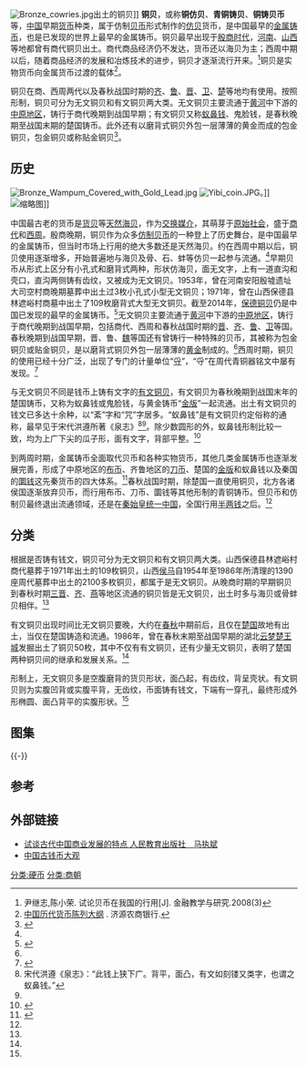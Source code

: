 [[File:Bronze_cowries.jpg|thumb]]出土的铜贝]]
'''铜贝'''，或称'''铜仿贝'''、'''青铜铸贝'''、'''铜铸贝币'''等，[[中国|中国]]早期[[货币|货币]]种类，属于仿制[[贝币|贝币]]形式制作的[[仿贝|仿贝]]货币，是中国最早的[[金属铸币|金属铸币]]，也是已发现的世界上最早的金属铸币。铜贝最早出现于[[商代|殷商时代]]，[[河南|河南]]、[[山西|山西]]等地都曾有商代铜贝出土。商代商品经济仍不发达，货币还以海贝为主；西周中期以后，随着商品经济的发展和冶炼技术的进步，铜贝才逐渐流行开来。<ref name=shil>尹继志,陈小荣. 试论贝币在我国的行用[J]. 金融教学与研究.2008(3)</ref>铜贝是实物货币向金属货币过渡的载体<ref>[http://www.jynsh.com/show.php?cid=421&id=22503 中国历代货币陈列大纲] {{webarchive|url=https://web.archive.org/web/20150421175844/http://www.jynsh.com/show.php?cid=421&id=22503 |date=2015-04-21 }}. 济源农商银行.</ref>。

铜贝在商、西周两代以及春秋战国时期的[[齐国|齐]]、[[鲁国|鲁]]、[[晋国|晋]]、[[卫国|卫]]、[[楚国|楚]]等地均有使用。按照形制，铜贝可分为无文铜贝和有文铜贝两大类。无文铜贝主要流通于[[黄河|黄河]]中下游的[[中原地区|中原地区]]，铸行于商代晚期到战国早期；有文铜贝又称[[蚁鼻钱|蚁鼻钱]]、鬼脸钱，是春秋晚期至战国末期的楚国铸币。此外还有以磨背式铜贝外包一层薄薄的黄金而成的包金铜贝，包金铜贝或称贴金铜贝<ref name=dcd>{{cite book |author=[[朱活|朱活]]主编 |title=[[中国钱币大辞典|中国钱币大辞典]]·先秦编 |year=1995 |publisher=中华书局 |location=北京 在奇投資相關遊戲規則怪|isbn=9787101012415}}</ref>。

== 历史 ==
[[File:Bronze_Wampum_Covered_with_Gold_Lead.jpg|thumb]]
[[File:Yibi_coin.JPG|right]]。]]
[[File:Ant-nose-shaped_Coins.jpg|缩略图]]]]

中国最古老的货币是[[货贝|货贝]]等[[贝币|天然海贝]]，作为[[交换媒介|交换媒介]]，其萌芽于[[原始社会|原始社会]]，盛于[[商代|商代]]和[[西周|西周]]。殷商晚期，铜贝作为众多[[仿制贝币|仿制贝币]]的一种登上了历史舞台，是中国最早的金属铸币，但当时市场上行用的绝大多数还是天然海贝。约在西周中期以后，铜贝使用逐渐增多，开始普遍地与海贝及骨、石、蚌等仿贝一起参与流通。<ref name=shil/>早期贝币从形式上区分有小孔式和磨背式两种，形状仿海贝，面无文字，上有一道直沟和壳口，直沟两侧铸有齿纹，又被成为无文铜贝。1953年，曾在河南安阳殷墟遗址大司空村商晚期墓葬中出土过3枚小孔式小型无文铜贝；1971年，曾在山西保德县林遮峪村商墓中出土了109枚磨背式大型无文铜贝。截至2014年，[[保德铜贝|保德铜贝]]仍是中国已发现的最早的金属铸币。<ref>{{Citeweb |title=人类金属货币之鼻祖——保德铜贝 |url=http://news.artxun.com/tongbei-1463-7310663.shtml |publisher=博宝艺术网 |author=石生玺 |access-date=2015-04-18 |archive-url=https://web.archive.org/web/20160305021753/http://news.artxun.com/tongbei-1463-7310663.shtml |archive-date=2016-03-05 |dead-url=yes }}</ref>无文铜贝主要流通于[[黄河|黄河]]中下游的[[中原地区|中原地区]]，铸行于商代晚期到战国早期，包括商代、西周和春秋战国时期的[[晋国|晋]]、[[齐国|齐]]、[[鲁国|鲁]]、[[卫国|卫]]等国。春秋晚期到战国早期，晋、鲁、[[魏国|魏]]等国还有曾铸行一种特殊的贝币，其被称为包金铜贝或贴金铜贝，是以磨背式铜贝外包一层薄薄的[[黄金|黄金]]制成的。<ref name=dcd/>西周时期，铜贝的使用已经十分广泛，出现了专门的计量单位“[[寽|寽]]”，“寽”在周代青铜器铭文中屡有发现。<ref>{{cite book|author=徐湖平 |coauthors= |title=中国历代钱币精品100案赏析 |year=1996 |publisher=山东科学技术出版社 |location=济南 |isbn=7-5331-1579-1 |date= |accessdate= }}</ref>

与无文铜贝不同是钱币上铸有文字的[[有文铜贝|有文铜贝]]，有文铜贝为春秋晚期到战国末年的楚国铸币，又称为蚁鼻钱或鬼脸钱，与黄金铸币“[[金版|金版]]”一起流通。出土有文铜贝的钱文已多达十余种，以“紊”字和“咒”字居多。“蚁鼻钱”是有文铜贝约定俗称的通称，最早见于宋代洪遵所著《泉志》<ref>宋代洪遵《泉志》：“此钱上狭下广。背平，面凸，有文如刻镂又类字，也谓之蚁鼻钱。”</ref><ref name=dcd/>。除少数圆形的外，蚁鼻钱形制比较一致，均为上广下尖的瓜子形，面有文字，背部平整。<ref>{{Citeweb|title=贝币、铜仿贝与蚁鼻钱（图）|url=http://www.gucn.com/Info_KnowLedgeList_Show.asp?Id=2311|publisher=中华古玩网|accessdate=2015-04-18|archive-date=2015-04-18|archive-url=https://web.archive.org/web/20150418171601/http://www.gucn.com/Info_KnowLedgeList_Show.asp?Id=2311|dead-url=no}}</ref>

到两周时期，金属铸币全面取代贝币和各种实物货币，其他几类金属铸币也逐渐发展完善，形成了中原地区的[[布币|布币]]、齐鲁地区的[[刀币|刀币]]、楚国的[[金版|金版]]和蚁鼻钱以及秦国的[[圜钱|圜钱]]这先秦货币的四大体系。<ref>{{Citeweb |title=说铜钱 |url=http://www.mj.org.cn/zsjs/hkxy/jpwz/201206/t20120618_140264.htm |publisher=《开明》2012年第1期 |author=周新华 |accessdate=2015-04-18 |archive-date=2015-04-18 |archive-url=https://web.archive.org/web/20150418151142/http://www.mj.org.cn/zsjs/hkxy/jpwz/201206/t20120618_140264.htm |dead-url=no }}</ref>春秋战国时期，除楚国一直使用铜贝，北方各诸侯国逐渐放弃贝币，而行用布币、刀币、圜钱等其他形制的青铜铸币。但贝币和仿制贝最终退出流通领域，还是在[[秦統一中國之戰|秦始皇统一中国]]，全国行用[[半两钱|半两钱]]之后。<ref name=dcd/>

== 分类 ==
根据是否铸有钱文，铜贝可分为无文铜贝和有文铜贝两大类。山西保德县林遮峪村商代墓葬于1971年出土的109枚铜贝，山西[[侯马|侯马]]自1954年至1986年所清理的1390座周代墓葬中出土的2100多枚铜贝，都属于是无文铜贝。从晚商时期的早期铜贝到春秋时期[[三晋|三晋]]、[[齐国|齐]]、[[燕国|燕]]等地区流通的铜贝皆是无文铜贝，出土时多与海贝或骨蚌贝相伴。<ref name=shil/>

有文铜贝出现时间比无文铜贝要晚，大约在[[春秋时期|春秋]]中期前后，且仅在[[楚国|楚国]]故地有出土，当仅在楚国铸造和流通。1986年，曾在春秋末期至战国早期的湖北[[云梦楚王城|云梦楚王城]]发掘出土了铜贝50枚，其中不仅有有文铜贝，还有少量无文铜贝，表明了楚国两种铜贝间的继承和发展关系。<ref name=shil/>

形制上，无文铜贝多是空腹磨背的货贝形状，面凸起，有齿纹，背呈壳状。有文铜贝则为实腹凹背或实腹平背，无齿纹，币面铸有钱文，下端有一穿孔，最终形成外形椭圆、面凸背平的实腹形状。<ref name=shil/>

== 图集 ==
{{multiple image
| align  = left
| image1 = Bronze Wampum.jpg
| width1 = 320
| caption1 = 保德商代铜贝
| image2 = Bronze Wampum. Warring States.jpg
| width2 = 240
| caption2 = 战国铜贝
| image3 = Silver Gilding Bronze Wampum.jpg
| width3 = 180
| caption3 = 战国鎏银铜贝
| image4 = Gold Gilding Bronze Wampum.jpg
| width4 = 180
| caption4 = 战国鎏金铜贝
| image5 = Three Bronze Wampum Covered with Gold Lead.jpg
| width5 = 180
| caption5 = 战国包金铜贝
}}
{{-}}
== 参考 ==
{{reflist|2}}

==外部链接==
{{portal|钱币学}}
*[http://www.pep.com.cn/gzls/js/jxyj/kt/201008/t20100831_841191.htm 试谈古代中国商业发展的特点  人民教育出版社　马执斌] {{Wayback|url=http://www.pep.com.cn/gzls/js/jxyj/kt/201008/t20100831_841191.htm |date=20140918054028 }}
*[https://web.archive.org/web/20140409210057/http://www.njmuseum.com/zh/ww/content/content_695.html 中国古钱币大观]

{{先秦货币|cat|T}}

[[分类:硬币|分类:硬币]]
[[分类:商朝|分类:商朝]]